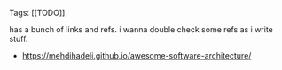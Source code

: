 Tags: [[TODO]]

has a bunch of links and refs. i wanna double check some refs as i write stuff.
- https://mehdihadeli.github.io/awesome-software-architecture/